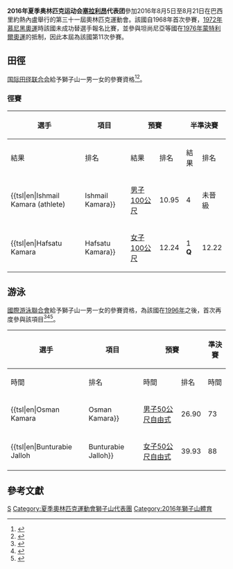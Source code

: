 {{Infobox Country Olympics
|NOC=SLE
|games=2016年夏季
|competitors=4
|sports=2
|flagbearer={{tsl|en|Bunturabie Jalloh||Bunturabie Jalloh}}（[[2016年夏季奧林匹克運動會入場旗手|开幕式]]）<ref>{{cite web |title=The Flagbearers for the Rio 2016 Opening Ceremony |url=https://stillmed.olympic.org/media/Document%20Library/OlympicOrg/News/2016/08/2016-08-05-Rio-2016-Opening-Ceremony-Flag-Bearers.pdf |publisher=[[国际奥林匹克委员会|International Olympic Committee]] |accessdate=2016-08-05 |date=2016-08-05 |archiveurl=https://web.archive.org/web/20160816094229/https://stillmed.olympic.org/media/Document%20Library/OlympicOrg/News/2016/08/2016-08-05-Rio-2016-Opening-Ceremony-Flag-Bearers.pdf |archivedate=2016-08-16 |deadurl=yes }}</ref><br/>{{tsl|en|Hafsatu Kamara||Hafsatu Kamara}}（闭幕式）<ref>{{cite web|title=The Flagbearers for the Rio 2016 Closing Ceremony|url=https://stillmed.olympic.org/media/Document%20Library/OlympicOrg/News/2016/08/2016-08-21-Rio-2016-Closing-Ceremony-Flag-Bearers.pdf|publisher=International Olympic Committee|accessdate=2016-09-22|date=2016-08-21|archiveurl=https://web.archive.org/web/20160822094245/https://stillmed.olympic.org/media/Document%20Library/OlympicOrg/News/2016/08/2016-08-21-Rio-2016-Closing-Ceremony-Flag-Bearers.pdf|archivedate=2016-08-22|dead-url=no}}</ref>
|officials=
|gold=
|silver=
|bronze=
}}
''' 2016年夏季奥林匹克运动会[[塞拉利昂|塞拉利昂]]代表团'''參加2016年8月5日至8月21日在巴西里約熱內盧舉行的第三十一屆奧林匹克運動會。該國自1968年首次參賽，[[1972年夏季奥林匹克运动会|1972年慕尼黑奧運]]時該國未成功替選手報名比賽，並參與坦尚尼亞等國在[[1976年夏季奥林匹克运动会|1976年蒙特利爾奧運]]的抵制，因此本屆為該國第11次參賽。

==田徑==
{{main|2016年夏季奧林匹克運動會田徑比賽}}
[[国际田径联合会|国际田径联合会]]給予獅子山一男一女的參賽資格<ref>{{cite web|title=iaaf.org – Top Lists|url=http://www.iaaf.org/statistics/toplists/index.html|publisher=IAAF|accessdate=2015-04-18|archive-date=2011-06-04|archive-url=https://web.archive.org/web/20110604220856/http://www.iaaf.org/statistics/toplists/index.html|dead-url=no}}</ref><ref>{{cite web|title=IAAF Games of the XXX Olympiad – Rio 2016 Entry Standards|url=http://www.insidethegames.biz/media/file/559/IAAF%20Rio%202016%20standards.pdf|publisher=[[国际田径联合会|IAAF]]|accessdate=2015-04-18|archive-date=2016-07-07|archive-url=https://web.archive.org/web/20160707211107/http://www.insidethegames.biz/media/file/559/IAAF%20Rio%202016%20standards.pdf|dead-url=no}}</ref>。

===徑賽===
{| class="wikitable" style="font-size:90%"
|-
!rowspan="2"|選手
!rowspan="2"|項目
!colspan="2"|預賽 
!colspan="2"|半準決賽
!colspan="2"|準決賽
!colspan="2"|決賽
|-style="font-size:95%"
!結果
!排名
!結果
!排名
!結果
!排名
!結果
!排名
|-align=center
|align=left|{{tsl|en|Ishmail Kamara (athlete)||Ishmail Kamara}}
|align=left|[[2016年夏季奧林匹克運動會田徑男子100公尺比賽|男子100公尺]]
|10.95
|4
|colspan=6|未晉級
|-align=center
|align=left|{{tsl|en|Hafsatu Kamara||Hafsatu Kamara}}
|align=left|[[2016年夏季奧林匹克運動會田徑女子100公尺比賽|女子100公尺]]
|12.24
|1 '''Q'''
|12.22
|8
|colspan=4|未晉級
|}

==游泳==
{{main|2016年夏季奧林匹克運動會游泳比賽}}
[[國際游泳聯合會|國際游泳聯合會]]給予獅子山一男一女的參賽資格，為該國在[[1996年夏季奥林匹克运动会|1996年]]之後，首次再度參與該項目<ref>{{cite web|title=Men's Final Entry List|url=http://www.fina.org/sites/default/files/men_final_5.pdf|publisher=[[国际游泳联合会|FINA]]|accessdate=2016-07-20|archiveurl=https://web.archive.org/web/20160805233854/http://www.fina.org/sites/default/files/men_final_5.pdf|archivedate=2016-08-05|dead-url=no}}</ref><ref>{{cite web|title=Women's Final Entry List|url=http://www.fina.org/sites/default/files/women_final_4.pdf|publisher=FINA|accessdate=2016-07-20|archivedate=2016-08-05|archiveurl=https://web.archive.org/web/20160805234134/http://www.fina.org/sites/default/files/women_final_4.pdf|dead-url=no}}</ref><ref>{{cite news|first=Bernard|last=Turay|title=Sierra Leone Sports: Salone swimmers ready for Rio Games|url=http://awoko.org/2016/07/14/sierra-leone-sports-salone-swimmers-ready-for-rio-games/|publisher=Awoko|accessdate=2016-07-16|archive-date=2016-08-15|archive-url=https://web.archive.org/web/20160815211650/http://awoko.org/2016/07/14/sierra-leone-sports-salone-swimmers-ready-for-rio-games/|dead-url=yes}}</ref>。

{|class=wikitable style="font-size:90%"
|-
!rowspan="2"|選手
!rowspan="2"|項目
!colspan="2"|預賽
!colspan="2"|準決賽
!colspan="2"|決賽
|-style="font-size:95%"
!時間
!排名
!時間
!排名
!時間
!排名
|-align=center
|align=left|{{tsl|en|Osman Kamara||Osman Kamara}}
|align=left|[[2016年夏季奧林匹克運動會男子50公尺自由式比賽|男子50公尺自由式]]
|26.90
|73
|colspan=4|未晉級
|-align=center
|align=left|{{tsl|en|Bunturabie Jalloh||Bunturabie Jalloh}}
|align=left|[[2016年夏季奧林匹克運動會女子50公尺自由式比賽|女子50公尺自由式]]
|39.93
|88
|colspan=4|未晉級
|}

==參考文獻==
{{Reflist}}

{{Nations at the 2016 Summer Olympics}}

[[Category:2016年夏季奧林匹克運動會代表團|S]]
[[Category:夏季奧林匹克運動會獅子山代表團|Category:夏季奧林匹克運動會獅子山代表團]]
[[Category:2016年獅子山體育|Category:2016年獅子山體育]]